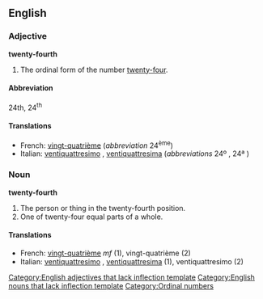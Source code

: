 ==English==

===Adjective===
'''twenty-fourth'''[[Category:English adjectives that lack inflection template]]

# The ordinal form of the number [[twenty-four]].

====Abbreviation====
24th, 24<sup>th</sup>

====Translations====

*French: [[vingt-quatrième]] (''abbreviation'' 24<sup>ème</sup>)
*Italian: [[ventiquattresimo]] {{m}}, [[ventiquattresima]] {{f}} (''abbreviations'' 24º {{m}}, 24ª {{f}})

===Noun===
'''twenty-fourth'''[[Category:English nouns that lack inflection template]]

# The person or thing in the twenty-fourth position.
# One of twenty-four equal parts of a whole.

====Translations====

*French: [[vingt-quatrième]] ''mf'' (1), vingt-quatrième {{m}} (2)
*Italian: [[ventiquattresimo]] {{m}}, [[ventiquattresima]] {{f}} (1), ventiquattresimo {{m}} (2)

[[Category:Ordinal numbers]]
